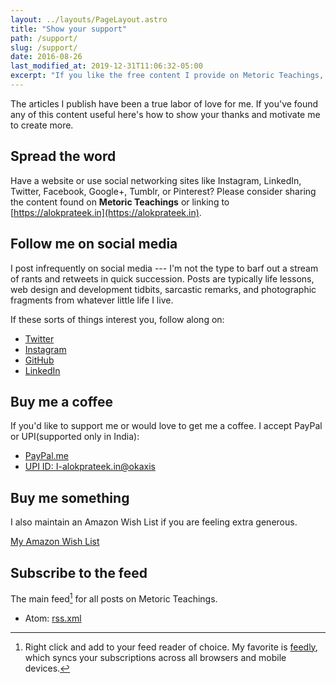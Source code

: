 ```yaml
---
layout: ../layouts/PageLayout.astro
title: "Show your support"
path: /support/
slug: /support/
date: 2016-08-26
last_modified_at: 2019-12-31T11:06:32-05:00
excerpt: "If you like the free content I provide on Metoric Teachings, here's how to show your thanks and motivate me to create more of it."
---
```


The articles I publish have been a true labor of love for me. If you've found any of this content useful here's how to show your thanks and motivate me to create more.

## Spread the word

Have a website or use social networking sites like Instagram, LinkedIn, Twitter, Facebook, Google+, Tumblr, or Pinterest? Please consider sharing the content found on **Metoric Teachings** or linking to [https://alokprateek.in](https://alokprateek.in).

## Follow me on social media

I post infrequently on social media --- I'm not the type to barf out a stream of rants and retweets in quick succession. Posts are typically life lessons, web design and development tidbits, sarcastic remarks, and photographic fragments from whatever little life I live.

If these sorts of things interest you, follow along on:

- [Twitter](https://twitter.com/thewhitewulfy)
- [Instagram](https://instagram.com/thewhitewulfy/)
- [GitHub](https://github.com/thewhitewulfy)
- [LinkedIn](https://www.linkedin.com/in/alokprateek/)

## Buy me a coffee

If you'd like to support me or would love to get me a coffee. I accept PayPal or UPI(supported only in India):

- [PayPal.me](https://www.paypal.me/AlokPrateek)
- [UPI ID: I-alokprateek.in@okaxis](I-alokprateek.in@okaxis)

## Buy me something

I also maintain an Amazon Wish List if you are feeling extra generous.

[My Amazon Wish List](https://www.amazon.in/hz/wishlist/ls/3JO6CO7TCYSK5?ref_=wl_share)

## Subscribe to the feed

The main feed[^feed] for all posts on Metoric Teachings.

- Atom: [rss.xml](/rss.xml)

[^feed]: Right click and add to your feed reader of choice. My favorite is [feedly](https://feedly.com), which syncs your subscriptions across all browsers and mobile devices.
